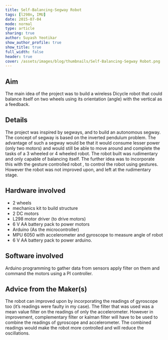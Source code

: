 ```yaml
---
title: Self-Balancing-Segway Robot
tags: [l298n, IMU]
date: 2015-07-04
mode: normal
type: article
sharing: true
author: Suyash Yeotikar
show_author_profile: true
show_title: true
full_width: false
header: true
cover: /assets/images/blog/thumbnails/Self-Balancing-Segway Robot.png
---
```


## Aim

The main idea of the project was to build a wireless Dicycle robot that could balance itself on two wheels using its orientation (angle) with the vertical as a feedback.

## Details

The project was inspired by segways, and to build an autonomous segway. The concept of segway is based on the inverted pendulum problem. The advantage of such a segway would be that it would consume lesser power (only two motors) and would still be able to move around and complete the tasks of a 3 wheeled or 4 wheeled robot. The robot built was rudimentary and only capable of balancing itself. The further idea was to incorporate this with the gesture controlled robot , to control the robot using gestures. However the robot was not improved upon, and left at the rudimentary stage.

## Hardware involved

- 2 wheels
- mechanics kit to build structure
- 2 DC motors
- L298 motor driver (to drive motors)
- 6 V AA battery pack to power motors
- Arduino (As the microcontroller)
- MPU 6050 with accelerometer and gyroscope to measure angle of robot
- 6 V AA battery pack to power arduino.

## Software involved

Arduino programming to gather data from sensors apply filter on them and command the motors using a PI controller.

## Advice from the Maker(s)

The robot can improved upon by incorporating the readings of gyroscope too (it’s readings were faulty in my case). The filter that was used was a mean value filter on the readings of only the accelerometer. However in improvement, complementary filter or kalman filter will have to be used to combine the readings of gyroscope and accelerometer. The combined readings would make the robot more controlled and will reduce the oscillations.

<EmbedItem url="https://www.youtube.com/embed/XvHmo1aPvVg" />
